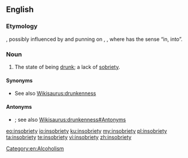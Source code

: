 ==English==

===Etymology===
{{prefix|in|sobriety|t1=not|lang=en}}, possibly influenced by and punning on {{m|en|inebriation}}, {{m|en|intoxication}}, where {{m|en|in-}} has the sense “in, into”.

===Noun===
{{en-noun|insobrieties}}

# {{lb|en|humorous|or|humorous}} The state of being [[drunk]]; a lack of [[sobriety]].

====Synonyms====
* See also [[Wikisaurus:drunkenness]]

====Antonyms====
* {{l|en|sobriety}}; see also [[Wikisaurus:drunkenness#Antonyms]]

[[Category:en:Alcoholism]]

[[eo:insobriety]]
[[io:insobriety]]
[[ku:insobriety]]
[[my:insobriety]]
[[pl:insobriety]]
[[ta:insobriety]]
[[te:insobriety]]
[[vi:insobriety]]
[[zh:insobriety]]